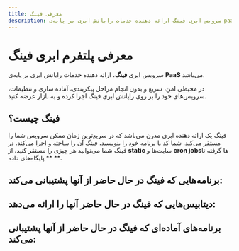 ```yaml
---
title: معرفی فینگ
description: سرویس ابری فینگ ارائه دهنده خدمات رایانش ابری بر پایه‌ی paas می‌باشد
---
```



# معرفی پلتفرم ابری فینگ

سرویس ابری **فینگ**، ارائه دهنده خدمات رایانش ابری بر پایه‌ی **PaaS** می‌باشد. 

در محیطی امن، سریع و بدون انجام مراحل پیکربندی، آماده سازی و تنظیمات، سرویس‌های خود را بر روی رایانش ابری فینگ اجرا کرده و به بازار عرضه کنید.

## فینگ چیست؟

فینگ یک ارائه دهنده ابری مدرن می‌باشد که در سریع‌ترین زمان ممکن سرویس شما را مستقر می‌کند.
شما کد یا برنامه خود را بنویسید، فینگ آن را ساخته و اجرا می‌کند.
در فینگ شما می‌توانید هر چیزی را مستقر کنید، از **static** سایت‌ها و **cron jobs**‌ها گرفته تا ** پایگاه‌های داده **.

## برنامه‌هایی که فینگ در حال حاضر از آنها پشتیبانی می‌کند:

<Catalog>
  <AppCatalog  title="NodeJS" href="/platform/node" icon="nodejs/nodejs-original.svg" />
  <AppCatalog  title="Static" href="/platform/static" src="https://fing.ir/images/platforms/static.svg" />
  <AppCatalog  title="React" href="/platform/react" icon="react/react-original.svg" />
  <AppCatalog  title="Next.js" href="/platform/next" icon="nextjs/nextjs-original.svg" />
  <AppCatalog  title="Nuxt.js" href="/platform/nuxt" icon="nuxtjs/nuxtjs-original.svg" />
  <AppCatalog  title="Vue" href="/platform/vue" icon="vuejs/vuejs-original.svg" />
  <AppCatalog  title="Gatsby" href="/platform/gatsby" icon="gatsby/gatsby-original.svg" />
  <AppCatalog  title="Flask" href="/platform/flask" icon="flask/flask-original.svg" />
  <AppCatalog  title="Docker" href="/platform/docker" icon="docker/docker-original.svg" />
  <AppCatalog  title="Python" href="/platform/python" icon="python/python-original.svg" />
  <AppCatalog  title="Django" href="/platform/django" icon="django/django-original.svg" />
  <AppCatalog  title="Angular" href="/platform/angular" icon="angularjs/angularjs-original.svg" />
  <AppCatalog  title="Nest" href="/platform/nest" icon="nestjs/nestjs-plain.svg" />
  <AppCatalog  title="Docusaurus-2" href="/platform/docusaurus-2"  src="https://fing.ir/images/platforms/docusaurus-2.svg" />
</Catalog>

## دیتابیس‌هایی که فینگ در حال حاضر آنها را ارائه می‌دهد:
<Catalog>
  <AppCatalog  title="MySQL" href="/database/mysql" icon="mysql/mysql-original.svg" />
  <AppCatalog  title="PostgreSQL" href="/database/postgresql" icon="postgresql/postgresql-original.svg" />
  <AppCatalog  title="MongoDB" href="/database/mongodb" icon="mongodb/mongodb-original.svg" />
  <AppCatalog  title="Redis" href="/database/redis" icon="redis/redis-original.svg" />
  <AppCatalog  title="InfluxDB" href="/database/influxdb" icon="influxdb/influxdb-original.png" />
</Catalog>

## برنامه‌های آماده‌ای که فینگ در حال حاضر از آنها پشتیبانی می‌کند:

<Catalog>
  <AppCatalog  title="Nginx" href="/service/nginx" icon="nginx/nginx-original.svg" />
  <AppCatalog  title="Wordpress" href="/service/wordpress" icon="wordpress/wordpress-original.svg" />
  <AppCatalog  title="Gitea" href="/service/gitea" icon="gitea/gitea-original.svg" />
  <AppCatalog  title="Rapidleech" href="/service/rapidleech" icon="rapidleech/rapidleech-original.png" />
  <AppCatalog  title="Filestash" href="/service/filestash" icon="filestash/filestash-original.png" />
  <AppCatalog  title="Grafana" href="/service/grafana" icon="grafana/grafana-original.svg" />
  <AppCatalog  title="Chrome" href="/service/chrome" icon="chrome/chrome-original.svg" />
  <AppCatalog  title="Joomla" href="/service/joomla" icon="joomla/joomla-original.svg" />
  <AppCatalog  title="Prestashop" href="/service/prestashop" icon="prestashop/prestashop-original.png" />
  <AppCatalog  title="Ghost" href="/service/ghost" icon="ghost/ghost-original.png" />
  <AppCatalog  title="Parse" href="/service/parse" icon="parse/parse-original.png" />
  <AppCatalog  title="Prometheus" href="/service/prometheus" icon="prometheus/prometheus-original.png"/>
  <AppCatalog  title="Minio" href="/service/minio" icon="minio/minio-original.png" />
  <AppCatalog  title="Registry" href="/service/registry" icon="docker/docker-original.svg" />
</Catalog>